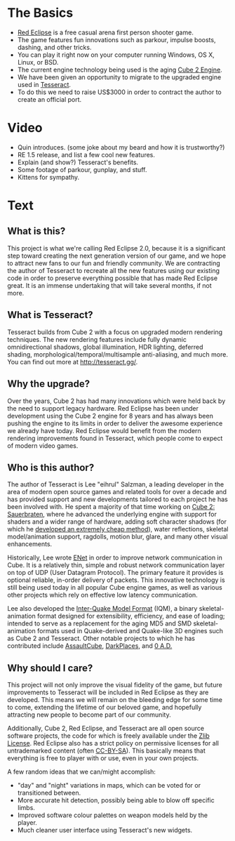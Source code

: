 = The Basics =
* [http://redeclipse.net Red Eclipse] is a free casual arena first person shooter game. 
* The game features fun innovations such as parkour, impulse boosts, dashing, and other tricks.
* You can play it right now on your computer running Windows, OS X, Linux, or BSD.
* The current engine technology being used is the aging [http://cubeengine.com/ Cube 2 Engine].
* We have been given an opportunity to migrate to the upgraded engine used in [http://tesseract.gg/ Tesseract].
* To do this we need to raise US$3000 in order to contract the author to create an official port.

= Video =
* Quin introduces. (some joke about my beard and how it is trustworthy?)
* RE 1.5 release, and list a few cool new features.
* Explain (and show?) Tesseract's benefits.
* Some footage of parkour, gunplay, and stuff.
* Kittens for sympathy.

= Text =
== What is this? ==
This project is what we're calling Red Eclipse 2.0, because it is a significant step toward creating the next generation version of our game, and we hope to attract new fans to our fun and friendly community. We are contracting the author of Tesseract to recreate all the new features using our existing code in order to preserve everything possible that has made Red Eclipse great. It is an immense undertaking that will take several months, if not more.

== What is Tesseract? ==
Tesseract builds from Cube 2 with a focus on upgraded modern rendering techniques. The new rendering features include fully dynamic omnidirectional shadows, global illumination, HDR lighting, deferred shading, morphological/temporal/multisample anti-aliasing, and much more. You can find out more at [http://tesseract.gg/ http://tesseract.gg/].

== Why the upgrade? ==
Over the years, Cube 2 has had many innovations which were held back by the need to support legacy hardware. Red Eclipse has been under development using the Cube 2 engine for 8 years and has always been pushing the engine to its limits in order to deliver the awesome experience we already have today. Red Eclipse would benefit from the modern rendering improvements found in Tesseract, which people come to expect of modern video games.

== Who is this author? ==
The author of Tesseract is Lee "eihrul" Salzman, a leading developer in the area of modern open source games and related tools for over a decade and has provided support and new developments tailored to each project he has been involved with. He spent a majority of that time working on [http://sauerbraten.org/ Cube 2: Sauerbraten], where he advanced the underlying engine with support for shaders and a wider range of hardware, adding soft character shadows (for which he [http://sauerbraten.org/lee/sssm.pdf developed an extremely cheap method]), water reflections, skeletal model/animation support, ragdolls, motion blur, glare, and many other visual enhancements.

Historically, Lee wrote [http://enet.bespin.org/ ENet] in order to improve network communication in Cube. It is a relatively thin, simple and robust network communication layer on top of UDP (User Datagram Protocol). The primary feature it provides is optional reliable, in-order delivery of packets. This innovative technology is still being used today in all popular Cube engine games, as well as various other projects which rely on effective low latency communication.

Lee also developed the [http://sauerbraten.org/iqm/ Inter-Quake Model Format] (IQM), a binary skeletal-animation format designed for extensibility, efficiency, and ease of loading; intended to serve as a replacement for the aging MD5 and SMD skeletal-animation formats used in Quake-derived and Quake-like 3D engines such as Cube 2 and Tesseract. Other notable projects to which he has contributed include [http://assault.cubers.net/ AssaultCube], [http://icculus.org/twilight/darkplaces/ DarkPlaces], and [http://play0ad.com/ 0 A.D.]

== Why should I care? ==
This project will not only improve the visual fidelity of the game, but future improvements to Tesseract will be included in Red Eclipse as they are developed. This means we will remain on the bleeding edge for some time to come, extending the lifetime of our beloved game, and hopefully attracting new people to become part of our community.

Additionally, Cube 2, Red Eclipse, and Tesseract are all open source software projects, the code for which is freely available under the [http://wikipedia.org/wiki/Zlib_License Zlib License]. Red Eclipse also has a strict policy on permissive licenses for all untrademarked content (often [http://creativecommons.org/licenses/by-sa/3.0/ CC-BY-SA]). This basically means that everything is free to player with or use, even in your own projects.

A few random ideas that we can/might accomplish:
* "day" and "night" variations in maps, which can be voted for or transitioned between.
* More accurate hit detection, possibly being able to blow off specific limbs.
* Improved software colour palettes on weapon models held by the player.
* Much cleaner user interface using Tesseract's new widgets.
